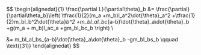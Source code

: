 $$
\begin{alignedat}{1}
  \frac{\partial L}{\partial\theta}_b
  &=
  \frac{\partial}{\partial\theta_b}\left(
    \tfrac{1}{2}(m_a +m_b)l_a^2\dot{\theta}_a^2
    +\tfrac{1}{2}m_bl_b^2\dot{\theta}_b^2
    +m_bl_al_bc_{a-b}\dot{\theta}_a\dot{\theta}_b
    +g(m_a + m_b)l_ac_a
    +gm_bl_bc_b
  \right)
  \\

  &=
    m_bl_al_bs_{a-b}\dot{\theta}_a\dot{\theta}_b
    -gm_bl_bs_b  \qquad \text{(31)}
\end{alignedat}
$$
